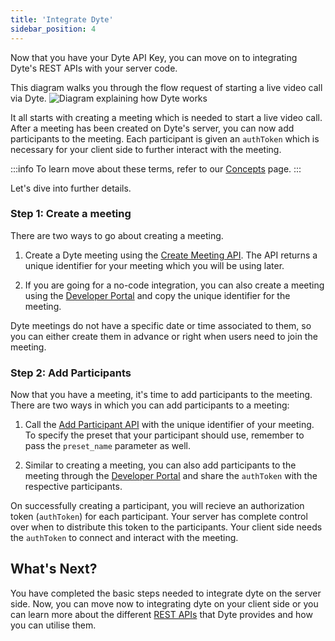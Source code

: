 ```yaml
---
title: 'Integrate Dyte'
sidebar_position: 4
---
```


Now that you have your Dyte API Key, you can move on to integrating Dyte's REST APIs with your server code.

This diagram walks you through the flow request of starting a live video call via Dyte.
![Diagram explaining how Dyte works](/static/home/how-dyte-works-v2.png)

It all starts with creating a meeting which is needed to start a live video call. After a meeting has been created on Dyte's server, you can now add participants to the meeting. Each participant is given an `authToken` which is necessary for your client side to further interact with the meeting.

:::info
To learn move about these terms, refer to our [Concepts](./concepts/concepts-live-video.mdx) page.
:::

Let's dive into further details.

### Step 1: Create a meeting

There are two ways to go about creating a meeting.

1. Create a Dyte meeting using the [Create Meeting API](/api#/operations/create_meeting). The API returns a unique identifier for your meeting which you will be using later.

2. If you are going for a no-code integration, you can also create a meeting using the [Developer Portal](https://accounts.dyte.io/) and copy the unique identifier for the meeting.

Dyte meetings do not have a specific date or time associated to them, so you can either create
them in advance or right when users need to join the meeting.

### Step 2: Add Participants

Now that you have a meeting, it's time to add participants to the meeting. There are two ways in which you can add participants to a meeting:

1. Call the [Add Participant API](/api#/operations/add_participant) with the unique identifier of your meeting. To specify the preset that your participant should use, remember to pass the `preset_name` parameter as well.

2. Similar to creating a meeting, you can also add participants to the meeting through the [Developer Portal](https://accounts.dyte.io/) and share the `authToken` with the respective participants.

On successfully creating a participant, you will recieve an authorization token (`authToken`) for each participant. Your server has complete control over when to distribute this token to the participants. Your client side needs the `authToken` to connect and interact with the meeting.

## What's Next?

You have completed the basic steps needed to integrate dyte on the server side. Now, you can move now to integrating dyte on your client side or you can learn more about the different [REST APIs](/api/) that Dyte provides and how you can utilise them.
